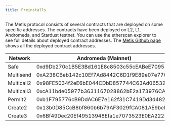 ```yaml
---
title: Preinstalls
---
```


The Metis protocol consists of several contracts that are deployed on some specific addresses. The contracts have been deployed on L2, L1, Andromeda, and Stardust testnet. You can use the etherscan explorer to see full details about deployed contract addresses. The [Metis Github page](https://github.com/MetisProtocol/mvm/tree/develop/packages/contracts/deployments) shows all the deployed contract addresses.

| **Network** | **Andromeda (Mainnet)**                    | **Metis Sepolia (Testnet)**                |
| ----------- | ------------------------------------------ | ------------------------------------------ |
| Safe        | 0xd9Db270c1B5E3Bd161E8c8503c55cEABeE709552 | N/A                                        |
| Multisend   | 0xA238CBeb142c10Ef7Ad8442C6D1f9E89e07e7761 | 0x38869bf66a61cF6bDB996A6aE40D5853Fd43B526 |
| Multicall2  | 0x98FE5034f2eE6bE044CDbD857744C63Ad06532Ed | 0x98FE5034f2eE6bE044CDbD857744C63Ad06532Ed |
| Multicall3  | 0xcA11bde05977b3631167028862bE2a173976CA11 | 0xcA11bde05977b3631167028862bE2a173976CA11 |
| Permit2     | 0xb1F795776cB9DdAC6E7e162f31C7419Dd3d48297 | 0x1Ac569879EF7EacB17CC373EF801cDcE4acCdeD5 |
| Create2     | 0x13b0D85CcB8bf860b6b79AF3029fCA081AE9beF2 | 0x13b0D85CcB8bf860b6b79AF3029fCA081AE9beF2 |
| Create3     | 0x6Bf49Dec20Ef49513948Efa1e7073523E0EA222B | 0x95eF67E50247C2aC9Ef5857Cf0a207F71bd5393D |
